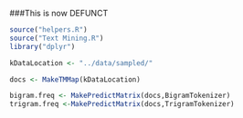 ###This is now DEFUNCT

```r
source("helpers.R")
source("Text Mining.R")
library("dplyr")
```

```r
kDataLocation <- "../data/sampled/"
```

```r
docs <- MakeTMMap(kDataLocation)
```

```r
bigram.freq <- MakePredictMatrix(docs,BigramTokenizer)
trigram.freq <-MakePredictMatrix(docs,TrigramTokenizer)
```